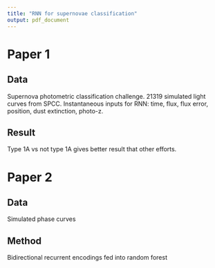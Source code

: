 ```yaml
---
title: "RNN for supernovae classification"
output: pdf_document
---
```


# Paper 1

## Data

Supernova photometric classification challenge. 21319 simulated light curves from SPCC. Instantaneous inputs for RNN: time, flux, flux error, position, dust extinction, photo-z.

## Result

Type 1A vs not type 1A gives better result that other efforts.

# Paper 2

## Data

Simulated phase curves

## Method

Bidirectional recurrent encodings fed into random forest